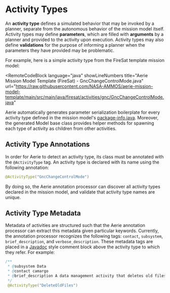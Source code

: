 
# Activity Types

An **activity type** defines a simulated behavior that may be invoked by a planner, separate from the autonomous behavior of the mission model itself.
Activity types may define **parameters**, which are filled with **arguments** by a planner and provided to the activity upon execution.
Activity types may also define **validations** for the purpose of informing a planner when the parameters they have provided may be problematic.

For example, here is a simple activity type from the FireSat template mission model:

<RemoteCodeBlock
  language="java"
  showLineNumbers
  title="Aerie Mission Model Template (FireSat) - GncChangeControlMode.java"
  url="https://raw.githubusercontent.com/NASA-AMMOS/aerie-mission-model-template/main/src/main/java/firesat/activities/gnc/GncChangeControlMode.java"
></RemoteCodeBlock>

Aerie automatically generates parameter serialization boilerplate for every activity type defined in the mission model's [package-info.java](../introduction.mdx#the-package-infojava-file).
Moreover, the generated Model base class provides helper methods for spawning each type of activity as children from other activities.

## Activity Type Annotations

In order for Aerie to detect an activity type, its class must be annotated with the `@ActivityType` tag. An activity type is declared with its name using the following annotation:

```java
@ActivityType("GncChangeControlMode")
```

By doing so, the Aerie annotation processor can discover all activity types declared in the mission model, and validate that activity type names are unique.

## Activity Type Metadata

Metadata of activities are structured such that the Aerie annotation processor can extract this metadata given particular keywords. Currently, the annotation processor recognizes the following tags: `contact`, `subsystem`, `brief_description`, and `verbose_description`.
These metadata tags are placed in a [Javadoc](https://en.wikipedia.org/wiki/Javadoc) style comment block above the activity type to which they refer. For example:

```java
/**
 * @subsystem Data
 * @contact camargo
 * @brief_description A data management activity that deletes old files
 */
 @ActivityType("DeleteOldFiles")
```
